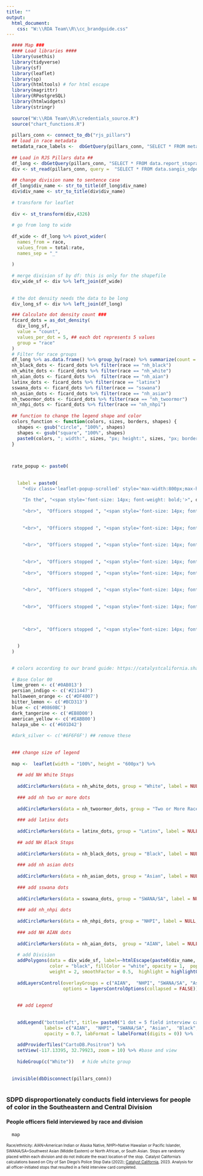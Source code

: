 ```yaml
---
title: ""
output:
  html_document:
    css: "W:\\RDA Team\\R\\cc_brandguide.css"
---
```

<!-- link to Google Font -->
<link href="https://fonts.googleapis.com/css2?family=Inter:wght@100;200;300;400;500;600;700;800;900&display=swap" rel="stylesheet">
    
    
```r
  #### Map ###
  #### Load libraries ####
  library(usethis)
  library(tidyverse)
  library(sf)
  library(leaflet)
  library(sp)
  library(htmltools) # for html escape
  library(magrittr)
  library(RPostgreSQL)
  library(htmlwidgets)
  library(stringr)
  
  source("W:\\RDA Team\\R\\credentials_source.R")
  source("chart_functions.R")
  
  pillars_conn <- connect_to_db("rjs_pillars")
  ## load in race metadata
  metadata_race_labels <-  dbGetQuery(pillars_conn, "SELECT * FROM metadata_race_labels") %>% select(race_base, race_label_short, race_label_long)
  
  ## Load in RJS Pillars data ##
  df_long <- dbGetQuery(pillars_conn, "SELECT * FROM data.report_stoprates_div_ficard_race_person")
  div <- st_read(pillars_conn, query =  "SELECT * FROM data.sangis_sdpd_divisions_2023") 
  
  ## change division name to sentence case
  df_long$div_name <- str_to_title(df_long$div_name)
  div$div_name <- str_to_title(div$div_name)
  
  # transform for leaflet
  
  div <- st_transform(div,4326)
  
  # go from long to wide
  
  df_wide <- df_long %>% pivot_wider(
    names_from = race,
    values_from = total:rate,
    names_sep = "_"
    
  )
  
  # merge division sf by df: this is only for the shapefile
  div_wide_sf <- div %>% left_join(df_wide)
  
  
  # the dot density needs the data to be long
  div_long_sf <- div %>% left_join(df_long)
```
  
  

```r
  ### Calculate dot density count ###
  ficard_dots = as_dot_density(
    div_long_sf,
    value = "count",
    values_per_dot = 5, ## each dot represents 5 values
    group = "race"
  )
  # Filter for race groups
  df_long %>% as.data.frame() %>% group_by(race) %>% summarize(count = n())
  nh_black_dots <- ficard_dots %>% filter(race == "nh_black")
  nh_white_dots <- ficard_dots %>% filter(race == "nh_white")
  nh_aian_dots <- ficard_dots %>%  filter(race == "nh_aian")
  latinx_dots <- ficard_dots %>% filter(race == "latinx")
  sswana_dots <- ficard_dots %>% filter(race == "sswana")
  nh_asian_dots <- ficard_dots %>% filter(race == "nh_asian")
  nh_twoormor_dots <- ficard_dots %>% filter(race == "nh_twoormor")
  nh_nhpi_dots <- ficard_dots %>% filter(race == "nh_nhpi")
  
  ## function to change the legend shape and color
  colors_function <- function(colors, sizes, borders, shapes) {
    shapes <- gsub("circle", "100%", shapes)
    shapes <- gsub("square", "100%", shapes)
    paste0(colors, "; width:", sizes, "px; height:", sizes, "px; border:1px solid ", borders, "; border-radius:", shapes)
  }
  
  
```
  
  
  
  
```r
  rate_popup <- paste0(
    
    
    label = paste0(
      "<div class='leaflet-popup-scrolled' style='max-width:800px;max-height:200px'>", 
      
      "In the", "<span style='font-size: 14px; font-weight: bold;'>", div_wide_sf$div_name, " Division",  " (Division ", div_wide_sf$div_num, "),", "</span>", 
      
      "<br>",  "Officers stopped ", "<span style='font-size: 14px; font-weight: bold;'>", div_wide_sf$count_nh_black,  "</span>", " people perceived as ", "<span style='font-size: 14px; font-weight: bold;'>", "Black",  "</span>", " for stops that resulted in a field interview card completed, or ", "<span style='font-size: 14px; font-weight: bold;'>", round(div_wide_sf$rate_nh_black, digits = 1),  "</span>", "% of Black people stopped. ", "</br>",
      
      
      "<br>",  "Officers stopped ", "<span style='font-size: 14px; font-weight: bold;'>", div_wide_sf$count_latinx,  "</span>", " people perceived as ", "<span style='font-size: 14px; font-weight: bold;'>", "Latinx",  "</span>", " for stops that resulted in a field interview card completed, or ", "<span style='font-size: 14px; font-weight: bold;'>", round(div_wide_sf$rate_latinx, digits = 1),  "</span>", "% of Latinx people stopped. ", "</br>",
      
      
      "<br>",  "Officers stopped ", "<span style='font-size: 14px; font-weight: bold;'>", div_wide_sf$count_nh_asian,  "</span>", " people perceived as ", "<span style='font-size: 14px; font-weight: bold;'>", "Asian",  "</span>", " for stops that resulted in a field interview card completed, or ", "<span style='font-size: 14px; font-weight: bold;'>", round(div_wide_sf$rate_nh_asian, digits = 1),  "</span>", "% of Asian people stopped. ", "</br>",
      
      
      "<br>",  "Officers stopped ", "<span style='font-size: 14px; font-weight: bold;'>", div_wide_sf$count_nh_aian,  "</span>", " people perceived as ", "<span style='font-size: 14px; font-weight: bold;'>", "AIAN",  "</span>", " for stops that resulted in a field interview card completed, or ", "<span style='font-size: 14px; font-weight: bold;'>", round(div_wide_sf$rate_nh_aian, digits = 1),  "</span>", "% of AIAN people stopped. ", "</br>",
      
      "<br>",  "Officers stopped ", "<span style='font-size: 14px; font-weight: bold;'>", div_wide_sf$count_nh_nhpi,  "</span>", " people perceived as ", "<span style='font-size: 14px; font-weight: bold;'>", "NHPI",  "</span>", " for stops that resulted in a field interview card completed, or ", "<span style='font-size: 14px; font-weight: bold;'>", round(div_wide_sf$rate_nh_nhpi, digits = 1),  "</span>", "% of NHPI people stopped. ", "</br>",
      
      
      "<br>",  "Officers stopped ", "<span style='font-size: 14px; font-weight: bold;'>", div_wide_sf$count_sswana,  "</span>", " people perceived as ", "<span style='font-size: 14px; font-weight: bold;'>", "SWANA/SA",  "</span>", " for stops that resulted in a field interview card completed, or ", "<span style='font-size: 14px; font-weight: bold;'>", round(div_wide_sf$rate_sswana, digits = 1),  "</span>", "% of SWANA/SA people stopped. ", "</br>",
      
      
      "<br>",  "Officers stopped ", "<span style='font-size: 14px; font-weight: bold;'>", div_wide_sf$count_nh_twoormor,  "</span>", " people perceived as ", "<span style='font-size: 14px; font-weight: bold;'>", "Multiracial",  "</span>", " for stops that resulted in a field interview card completed, or ", "<span style='font-size: 14px; font-weight: bold;'>", round(div_wide_sf$rate_nh_twoormor, digits = 1),  "</span>", "% of Multiracial people stopped. ", "</br>",
      
      
      
      "<br>",  "Officers stopped ", "<span style='font-size: 14px; font-weight: bold;'>", div_wide_sf$count_nh_white,  "</span>", " people perceived as ", "<span style='font-size: 14px; font-weight: bold;'>", "White",  "</span>", " for stops that resulted in a field interview card completed, or ", "<span style='font-size: 14px; font-weight: bold;'>", round(div_wide_sf$rate_nh_white, digits = 1),  "</span>", "% of White people stopped. "
      
      
    )
  )
  
```
  
  
```r
  # colors according to our brand guide: https://catalystcalifornia.sharepoint.com/sites/Portal/AP%20Projects/Forms/AllItems.aspx?FolderCTID=0x012000EF0283621C7FE048A8E68512F119353B&id=%2Fsites%2FPortal%2FAP%20Projects%2FCommunications%2FCatalyst%20California%2FBranding%20Materials%20%2B%20Templates%2FVisual%20Brand%20Guide%2FCatalyst%20California%20Brand%20Guide%5FSeptember%202022%2Epdf&viewid=1aaeb4a9%2D2232%2D41c7%2Da71c%2D727af9e1f5d7&parent=%2Fsites%2FPortal%2FAP%20Projects%2FCommunications%2FCatalyst%20California%2FBranding%20Materials%20%2B%20Templates%2FVisual%20Brand%20Guide
  
  # Base Color 00
  lime_green <- c('#0AB013')
  persian_indigo <- c('#211447')
  halloween_orange <- c('#DF4007')
  bitter_lemon <- c('#BCD313')
  blue <- c('#0860BC')
  dark_tangerine <- c('#EB8D00')
  american_yellow <- c('#EABB00')
  halaya_ube <- c('#601D42')
  
  #dark_silver <- c('#6F6F6F') ## remove these
  
  
  ### change size of legend
  
  map <-  leaflet(width = "100%", height = "600px") %>%
    
    ## add NH White Stops
    
    addCircleMarkers(data = nh_white_dots, group = "White", label = NULL, weight = 2, opacity = 0.2, fillOpacity = 1, radius = 2, color="white",  fillColor=  bitter_lemon,  stroke = TRUE) %>% 
    
    ### add nh two or more dots
    
    addCircleMarkers(data = nh_twoormor_dots, group = "Two or More Races", label = NULL, weight = 2, opacity = 0.2, fillOpacity = 1, radius = 2, color="white",  fillColor= persian_indigo, stroke = TRUE) %>% 
    
    ### add latinx dots
    
    addCircleMarkers(data = latinx_dots, group = "Latinx", label = NULL, weight = 2, opacity = 0.2, fillOpacity = 1, radius = 2, color="white",  fillColor= lime_green,  stroke = TRUE) %>% 
    
    ## add NH Black Stops
    
    addCircleMarkers(data = nh_black_dots, group = "Black", label = NULL, weight = 2, opacity = 0.2, fillOpacity = 1, radius = 2, color="white",  fillColor=blue, stroke = TRUE) %>% 
    
    ### add nh asian dots
    
    addCircleMarkers(data = nh_asian_dots, group = "Asian", label = NULL, weight = 2, opacity = 0.2, fillOpacity = 1, radius = 2, color="white",  fillColor=  halloween_orange, stroke = TRUE) %>% 
    
    ### add sswana dots
    
    addCircleMarkers(data = sswana_dots, group = "SWANA/SA", label = NULL, weight = 2, opacity = 0.2, fillOpacity = 1, radius = 2, color="white",  fillColor= american_yellow, stroke = TRUE) %>% 
    
    ### add nh_nhpi dots
    
    addCircleMarkers(data = nh_nhpi_dots, group = "NHPI", label = NULL, weight = 2, opacity = 0.2, fillOpacity = 1, radius = 2, color="white",  fillColor= halaya_ube, stroke = TRUE) %>% 
    
    ### add NH AIAN dots 
    
    addCircleMarkers(data = nh_aian_dots,  group = "AIAN", label = NULL, weight = 2, opacity = 0.2, fillOpacity = 1, radius = 2, color="white",  fillColor= dark_tangerine, stroke = TRUE) %>%
    
    # add Division 
    addPolygons(data = div_wide_sf, label=~htmlEscape(paste0(div_name, " Division ")),
                color = "black", fillColor = "white", opacity = 1,  popup = ~paste0(rate_popup), 
                weight = 2, smoothFactor = 0.5,  highlight = highlightOptions(color = "white", weight = 3, bringToFront = TRUE, sendToBack = FALSE)) %>%
    
    addLayersControl(overlayGroups = c("AIAN",  "NHPI", "SWANA/SA", "Asian",  "Black", "Latinx", "Two or More Races", "White"),
                     options = layersControlOptions(collapsed = FALSE)) %>%
    
    
    ## add Legend
    
    
    addLegend("bottomleft", title= paste0("1 dot = 5 field interview card stops"), colors = colors_function(colors = c(dark_tangerine, halaya_ube, american_yellow, halloween_orange, blue,lime_green, persian_indigo, bitter_lemon), sizes = "10", shapes = "circle", borders = NULL),
              labels= c("AIAN",  "NHPI", "SWANA/SA", "Asian",  "Black", "Latinx", "Two or More Races", "White"),
              opacity = 0.7, labFormat = labelFormat(digits = 0)) %>% 
    
    addProviderTiles("CartoDB.Positron") %>%
    setView(-117.13395, 32.79923, zoom = 10) %>% #base and view 
    
    hideGroup(c("White"))   # hide white group
  
  
  invisible(dbDisconnect(pillars_conn))
  
```
  
<h3 class="leaflet-map-title">SDPD disproportionately conducts field interviews for people of color in the Southeastern and Central Division</h3>
<h4 class="leaflet-map-subtitle">People officers field interviewed by race and division</h2>
    
```r
  map
```
  <div align="left" style="line-height: 1em;"><span style=' font-size: 10px;'>Race/ethnicity: AIAN=American Indian or Alaska Native, NHPI=Native Hawaiian or Pacific Islander, SWANA/SA=Southwest Asian (Middle Eastern) or North African, or South Asian.</span> <span style="font-size: 10px;">Stops are randomly placed within each division and do not indicate the exact location of the stop.</span> <span style=' font-size: 10px;'>Catalyst California's calculations based on City of San Diego's Police Stop Data (2022); <u>[Catalyst California](https://www.catalystcalifornia.org)</u>, 2023. Analysis for all officer-initiated stops that resulted in a field interview card completed.</div>
    
    
  